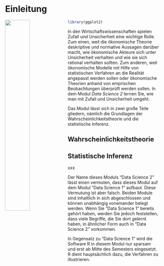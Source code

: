 # Einleitung {.unnumbered}

<img src="images/arrows.png" align="left" width="40%"/> 

```r
library(ggplot2)
```


In den Wirtschaftswissenschaften spielen Zufall und Unsicherheit eine wichtige Rolle. Zum einen, weil die ökonomische Theorie deskriptive und normative Aussagen darüber macht, wie ökonomische Akteure sich unter Unsicherheit verhalten und wie sie sich rational verhalten sollten. Zum anderen, weil ökonomische Modelle mit Hilfe von statistischen Verfahren an die Realität angepasst werden sollen oder ökonomische Theorien anhand von emprischen Beobachtungen überprüft werden sollen. In dem Modul *Data Science 2* lernen Sie, wie man mit Zufall und Unsicherheit umgeht.

Das Modul lässt sich in zwei große Teile gliedern, nämlich die Grundlagen der Wahrscheinlichkeitstheorie und die statistische Inferenz.

## Wahrscheinlichkeitstheorie {.unnumbered}



## Statistische Inferenz {.unnumbered}

xxx

Der Name dieses Moduls "Data Science 2" lässt einen vermuten, dass dieses Modul auf dem Modul "Data Science 1" aufbaut. Diese Vermutung ist aber falsch. Beiden Module sind inhaltlich in sich abgeschlossen und können unabhängig voneinander belegt werden. Wenn Sie "Data Science 1" bereits gehört haben, werden Sie jedoch feststellen, dass viele Begriffe, die Sie dort gelernt haben, in ähnlicher Form auch in "Data Science 2" vorkommen.

In Gegensatz zu "Data Science 1" wird die Software R in diesem Modul nur sparsam und erst ab Mitte des Semesters eingesetzt. R dient hauptsächlich dazu, die Verfahren zu illustrieren.
